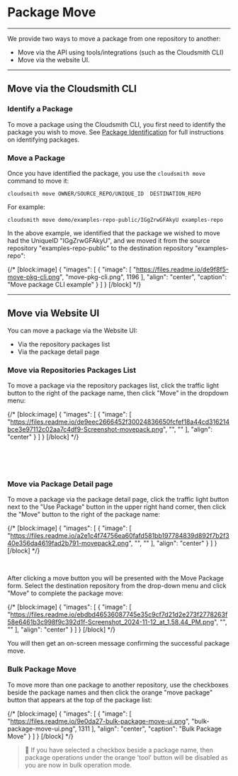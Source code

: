 
# Package Move

---
We provide two ways to move a package from one repository to another: 

- Move via the API using tools/integrations (such as the Cloudsmith CLI) 
- Move via the website UI. 

***

## Move via the Cloudsmith CLI

### Identify a Package

To move a package using the Cloudsmith CLI, you first need to identify the package you wish to move.  See [Package Identification](doc:identifying-a-package) for full instructions on identifying packages. 

### Move a Package

Once you have identified the package, you use the `cloudsmith move` command to move it: 

```shell
cloudsmith move OWNER/SOURCE_REPO/UNIQUE_ID  DESTINATION_REPO
```

For example: 

```shell
cloudsmith move demo/examples-repo-public/IGgZrwGFAkyU examples-repo
```

In the above example, we identified that the package we wished to move had the UniqueID "IGgZrwGFAkyU", and we moved it from the source repository "examples-repo-public" to the destination repository "examples-repo": 

<BlockImage src={imgde9f8f5_move_pkg_cli} alt="Move package CLI example"></BlockImage>

{/* [block:image]
{
  "images": [
    {
      "image": [
        "https://files.readme.io/de9f8f5-move-pkg-cli.png",
        "move-pkg-cli.png",
        1196
      ],
      "align": "center",
      "caption": "Move package CLI example"
    }
  ]
}
[/block]
 */}

***

## Move via Website UI

You can move a package via the Website UI:

- Via the repository packages list
- Via the package detail page

### Move via Repositories Packages List

To move a package via the repository packages list, click the traffic light button to the right of the package name, then click "Move" in the dropdown menu:

<BlockImage src={imgde9eec2666452f30024836650fcfef18a44cd316214bce3e97112c02aa7c4df9_Screenshot_movepack} alt=""></BlockImage>

{/* [block:image]
{
  "images": [
    {
      "image": [
        "https://files.readme.io/de9eec2666452f30024836650fcfef18a44cd316214bce3e97112c02aa7c4df9-Screenshot-movepack.png",
        "",
        ""
      ],
      "align": "center"
    }
  ]
}
[/block] */}


<br />

<br />

<br />

### Move via Package Detail page

To move a package via the package detail page, click the traffic light button next to the "Use Package" button in the upper right hand corner, then click the "Move" button to the right of the package name:

<BlockImage src={imga2e1c4f74756ea60fafd581bb197784839d892f7b2f340e356da4619fad2b791_movepack2} alt=""></BlockImage>

{/* [block:image]
{
  "images": [
    {
      "image": [
        "https://files.readme.io/a2e1c4f74756ea60fafd581bb197784839d892f7b2f340e356da4619fad2b791-movepack2.png",
        "",
        ""
      ],
      "align": "center"
    }
  ]
}
[/block] */}


<br />

After clicking a move button you will be presented with the Move Package form.  Select the destination repository from the drop-down menu and click "Move" to complete the package move: 

<BlockImage src={imgebdbd46536087745e35c9cf7d21d2e273f2778263f58e6461b3c998f9c392d1f_Screenshot_2024_11_12_at_1_58_44_PM} alt=""></BlockImage>
{/* [block:image]
{
  "images": [
    {
      "image": [
        "https://files.readme.io/ebdbd46536087745e35c9cf7d21d2e273f2778263f58e6461b3c998f9c392d1f-Screenshot_2024-11-12_at_1.58.44_PM.png",
        "",
        ""
      ],
      "align": "center"
    }
  ]
}
[/block] */}


You will then get an on-screen message confirming the successful package move.

### Bulk Package Move

To move more than one package to another repository, use the checkboxes beside the package names and then click the orange "move package" button that appears at the top of the package list:

<BlockImage src={img9e0da27_bulk_package_move_ui} alt="Bulk Package Move"></BlockImage>
{/* [block:image]
{
  "images": [
    {
      "image": [
        "https://files.readme.io/9e0da27-bulk-package-move-ui.png",
        "bulk-package-move-ui.png",
        1311
      ],
      "align": "center",
      "caption": "Bulk Package Move"
    }
  ]
}
[/block] */}


> 📘 If you have selected a checkbox beside a package name, then package operations under the orange 'tool' button will be disabled as you are now in bulk operation mode.
